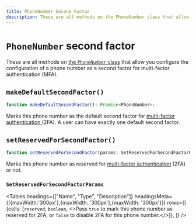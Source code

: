 ---
title: PhoneNumber Second Factor
description: These are all methods on the PhoneNumber class that allow you configure the configuration of a phone number as a second factor for multi-factor authentication (MFA).
---

# `PhoneNumber` second factor

These are all methods on [the `PhoneNumber` class](/docs/references/javascript/phone-number/phone-number) that allow you configure the configuration of a phone number as a second factor for multi-factor authentication (MFA).

## `makeDefaultSecondFactor()`

```typescript
function makeDefaultSecondFactor(): Promise<PhoneNumber>;
```

Marks this phone number as the default second factor for [multi-factor authentication ](/docs/custom-flows/mfa)(2FA). A user can have exactly one default second factor.

## `setReservedForSecondFactor()`

```typescript
function setReservedForSecondFactor(params: SetReservedForSecondFactorParams): Promise<PhoneNumber>;
```

Marks this phone number as reserved for [multi-factor authentication](/docs/custom-flows/mfa) (2FA) or not.

### `SetReservedForSecondFactorParams`

<Tables
  headings={["Name", "Type", "Description"]}
  headingsMeta={[{maxWidth:'300px'},{maxWidth: '300px'},{maxWidth: '300px'}]}
  rows={[
{cells: [<code>reserved</code>, <code>boolean</code>, <>Pass <code>true</code> to mark this phone number as reserved for 2FA, or <code>false</code> to disable 2FA for this phone number.</>]},
  ]}
/>
